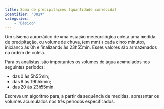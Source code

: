 ```yaml
---
title: Soma de precipitações (quantidade conhecida)
identifier: "0029"
categories:
    - "Básico"
---
```


::: {.exercicio .avalia-algoritmo}
Um sistema automático de uma estação meteorológica coleta uma medida de precipitação, ou volume de chuva, (em mm) a cada cinco minutos, iniciando às 0h e finalizando às 23h55min. Esses valores são armazenados na ordem de coleta.

Para os analistas, são importantes os volumes de água acumulados nos seguintes períodos:

* das 0 às 5h55min; 
* das 6 às 19h55min;
* das 20 às 23h55min.

Escreva um algoritmo para, a partir da sequência de medidas, apresentar os volumes acumulados nos três períodos especificados.


:::